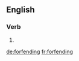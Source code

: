 ==English==

===Verb===
{{head|en|present participle}}

# {{present participle of|forfend|lang=en|nocat=1}}

[[de:forfending]]
[[fr:forfending]]